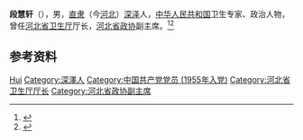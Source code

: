 '''段慧轩'''（{{bd|1887年||1983年|}}），男，[[直隶|直隶]]（今[[河北|河北]]）[[深泽|深泽]]人，[[中华人民共和国|中华人民共和国]]卫生专家、政治人物，曾任[[河北省卫生厅|河北省卫生厅]]厅长，[[河北省政协|河北省政协]]副主席。<ref>{{Cite web|title=【河北人物】河北卫生事业的当家人——段慧轩|url=https://www.thepaper.cn/newsDetail_forward_2320915|accessdate=2020-09-27|work=方志河北}}</ref><ref>{{Cite book|title=中华人民共和国职官志|author=何虎生, 李耀东, 向常福主编|publisher=中国社会出版社|year=2003|isbn=9787800883934|location=北京|pages=}}</ref>

== 参考资料 ==
{{reflist}}

{{中国人物小作品}}

{{Authority control}}
{{DEFAULTSORT:Duan段}}
[[Category:段姓|Hui]]
[[Category:深澤人|Category:深澤人]]
[[Category:中国共产党党员_(1955年入党)|Category:中国共产党党员 (1955年入党)]]
[[Category:河北省卫生厅厅长|Category:河北省卫生厅厅长]]
[[Category:河北省政协副主席|Category:河北省政协副主席]]